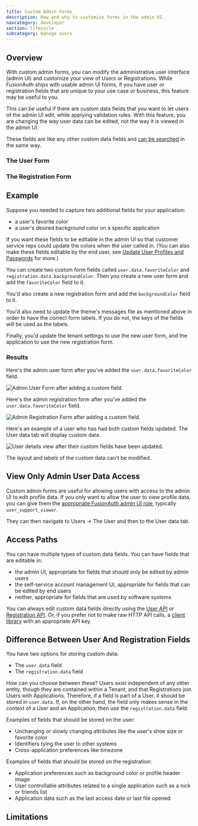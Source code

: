 ```yaml
---
title: Custom Admin Forms
description: How and why to customize forms in the admin UI.
navcategory: developer
section: lifecycle
subcategory: manage users
---
```


## Overview

With custom admin forms, you can modify the administrative user interface (admin UI) and customize your view of Users or Registrations. While FusionAuth ships with usable admin UI forms, if you have user or registration fields that are unique to your use case or business, this feature may be useful to you.

This can be useful if there are custom data fields that you want to let users of the admin UI edit, while applying validation rules. With this feature, you are changing the way user data can be edited, not the way it is viewed in the admin UI.

These fields are like any other custom data fields and [can be searched](/docs/lifecycle/manage-users/search/user-search-with-elasticsearch) in the same way.

<PremiumEditionBlurb />

### The User Form

<AdminUserForm />

### The Registration Form

<AdminUserRegistrationForm />

## Example

Suppose you needed to capture two additional fields for your application:

* a user's favorite color 
* a user's desired background color on a specific application

If you want these fields to be editable in the admin UI so that customer service reps could update the colors when the user called in. (You can also make these fields editable by the end user, see [Update User Profiles and Passwords](/docs/lifecycle/manage-users/account-management/updating-user-data) for more.)

You can create two custom form fields called `user.data.favoriteColor` and `registration.data.backgroundColor`. Then you create a new user form and add the `favoriteColor` field to it.

You'd also create a new registration form and add the `backgroundColor` field to it. 

You'd also need to update the theme's messages file as mentioned above in order to have the correct form labels. If you do not, the keys of the fields will be used as the labels.

Finally, you'd update the tenant settings to use the new user form, and the application to use the new registration form. 

### Results

Here's the admin user form after you've added the `user.data.favoriteColor` field. 

![Admin User Form after adding a custom field.](/img/docs/lifecycle/manage-users/custom-admin-forms/custom-user-form.png)

Here's the admin registration form after you've added the `user.data.favoriteColor` field. 

![Admin Registration Form after adding a custom field.](/img/docs/lifecycle/manage-users/custom-admin-forms/custom-registration-form.png)

Here's an example of a user who has had both custom fields updated. The <Breadcrumb>User data</Breadcrumb> tab will display custom data. 


![User details view after their custom fields have been updated.](/img/docs/lifecycle/manage-users/custom-admin-forms/display-custom-data.png)

The layout and labels of the custom data can't be modified.

## View Only Admin User Data Access

Custom admin forms are useful for allowing users with access to the admin UI to edit profile data. If you only want to allow the user to view profile data, you can give them the [appropriate FusionAuth admin UI role](/docs/get-started/core-concepts/roles#fusionauth-application-roles), typically `user_support_viewer`.

They can then navigate to <Breadcrumb>Users -> The User</Breadcrumb> and then to the <Breadcrumb>User data</Breadcrumb> tab.

## Access Paths

You can have multiple types of custom data fields. You can have fields that are editable in:

* the admin UI, appropriate for fields that should only be edited by admin users
* the self-service account management UI, appropriate for fields that can be edited by end users
* neither, appropriate for fields that are used by software systems

You can always edit custom data fields directly using the [User API](/docs/apis/users) or [Registration API](/docs/apis/registrations). Or, if you prefer not to make raw HTTP API calls, a [client library](/docs/sdks) with an appropriate API key.

## Difference Between User And Registration Fields

You have two options for storing custom data:

* The `user.data` field
* The `registration.data` field

How can you choose between these? Users exist independent of any other entity, though they are contained within a Tenant, and that Registrations join Users with Applications. Therefore, if a field is part of a User, it should be stored in `user.data`. If, on the other hand, the field only makes sense in the context of a User and an Application, then use the `registration.data` field.

Examples of fields that should be stored on the user:

* Unchanging or slowly changing attributes like the user's shoe size or favorite color
* Identifiers tying the user to other systems
* Cross-application preferences like timezone

Examples of fields that should be stored on the registration:

* Application preferences such as background color or profile header image
* User controllable attributes related to a single application such as a nick or friends list
* Application data such as the last access date or last file opened

## Limitations

<AdminCustomFormLimitations />

